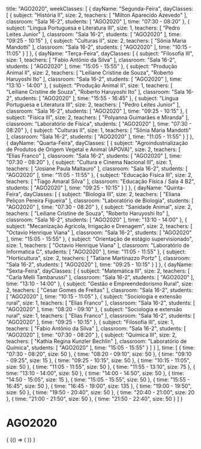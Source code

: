   title: "AGO2020",
  weekClasses: [
    {
      dayName: "Segunda-Feira",
      dayClasses: [
        {
          subject: "História II",
          size: 2,
          teachers: [
            "Milton Aparecido Azevedo"
          ],
          classroom: "Sala 16-2",
          students: [
            "AGO2020"
          ],
          time: "07:30 - 08:20"
        },
        {
          subject: "Língua Portuguesa e Literatura III",
          size: 1,
          teachers: [
            "Pedro Leites Junior"
          ],
          classroom: "Sala 16-2",
          students: [
            "AGO2020"
          ],
          time: "09:25 - 10:15"
        },
        {
          subject: "Culturas II",
          size: 2,
          teachers: [
            "Sônia Maria Mandotti"
          ],
          classroom: "Sala 16-2",
          students: [
            "AGO2020"
          ],
          time: "10:15 - 11:05"
        }
      ]
    },
    {
      dayName: "Terça-Feira",
      dayClasses: [
        {
          subject: "Filosofia III",
          size: 1,
          teachers: [
            "Fabio Antônio da Silva"
          ],
          classroom: "Sala 16-2",
          students: [
            "AGO2020"
          ],
          time: "15:05 - 15:55"
        },
        {
          subject: "Produção Animal II",
          size: 2,
          teachers: [
            "Leiliane Cristine de Souza",
            "Roberto Haruyoshi Ito"
          ],
          classroom: "Sala 16-2",
          students: [
            "AGO2020"
          ],
          time: "13:10 - 14:00"
        },
        {
          subject: "Produção Animal II",
          size: 1,
          teachers: [
            "Leiliane Cristine de Souza",
            "Roberto Haruyoshi Ito"
          ],
          classroom: "Sala 16-2",
          students: [
            "AGO2020"
          ],
          time: "15:55 - 16:45"
        },
        {
          subject: "Língua Portuguesa e Literatura III",
          size: 2,
          teachers: [
            "Pedro Leites Junior"
          ],
          classroom: "Sala 16-2",
          students: [
            "AGO2020"
          ],
          time: "09:25 - 10:15"
        },
        {
          subject: "Física III",
          size: 2,
          teachers: [
            "Polyanna Guimarães e Miranda"
          ],
          classroom: "Laboratório de Física",
          students: [
            "AGO2020"
          ],
          time: "07:30 - 08:20"
        },
        {
          subject: "Culturas II",
          size: 1,
          teachers: [
            "Sônia Maria Mandotti"
          ],
          classroom: "Sala 16-2",
          students: [
            "AGO2020"
          ],
          time: "11:05 - 11:55"
        }
      ]
    },
    {
      dayName: "Quarta-Feira",
      dayClasses: [
        {
          subject: "Agroindustrialização de Produtos de Origem Vegetal e Animal (APOVA)",
          size: 2,
          teachers: [
            "Elias Franco"
          ],
          classroom: "Sala 16-2",
          students: [
            "AGO2020"
          ],
          time: "07:30 - 08:20"
        },
        {
          subject: "Cultura e Cinema Nacional III",
          size: 1,
          teachers: [
            "Josiane Paula Maltauro"
          ],
          classroom: "Sala 16-2",
          students: [
            "AGO2020"
          ],
          time: "11:05 - 11:55"
        },
        {
          subject: "Educação Física III",
          size: 2,
          teachers: [
            "Tiago Amaral Silva"
          ],
          classroom: "Educação Física / Sala 4 B2",
          students: [
            "AGO2020"
          ],
          time: "09:25 - 10:15"
        }
      ]
    },
    {
      dayName: "Quinta-Feira",
      dayClasses: [
        {
          subject: "Biologia III",
          size: 2,
          teachers: [
            "Eliana Peliçon Pereira Figueira"
          ],
          classroom: "Laboratório de Biologia",
          students: [
            "AGO2020"
          ],
          time: "07:30 - 08:20"
        },
        {
          subject: "Sanidade Animal",
          size: 2,
          teachers: [
            "Leiliane Cristine de Souza",
            "Roberto Haruyoshi Ito"
          ],
          classroom: "Sala 16-2",
          students: [
            "AGO2020"
          ],
          time: "13:10 - 14:00"
        },
        {
          subject: "Mecanização Agrícola, Irrigação e Drenagem",
          size: 2,
          teachers: [
            "Octavio Henrique Viana"
          ],
          classroom: "Sala 16-2",
          students: [
            "AGO2020"
          ],
          time: "15:05 - 15:55"
        },
        {
          subject: "Orientação de estágio supervisionado",
          size: 1,
          teachers: [
            "Octavio Henrique Viana"
          ],
          classroom: "Laboratório de Informatica C",
          students: [
            "AGO2020"
          ],
          time: "11:05 - 11:55"
        },
        {
          subject: "Horticultura",
          size: 2,
          teachers: [
            "Tatiane Martinazzo Portz"
          ],
          classroom: "Sala 16-2",
          students: [
            "AGO2020"
          ],
          time: "09:25 - 10:15"
        }
      ]
    },
    {
      dayName: "Sexta-Feira",
      dayClasses: [
        {
          subject: "Matemática III",
          size: 2,
          teachers: [
            "Carla Melli Tambarussi"
          ],
          classroom: "Sala 16-2",
          students: [
            "AGO2020"
          ],
          time: "13:10 - 14:00"
        },
        {
          subject: "Gestão e Empreendedorismo Rural",
          size: 2,
          teachers: [
            "Cesar Gomes de Freitas"
          ],
          classroom: "Sala 16-2",
          students: [
            "AGO2020"
          ],
          time: "10:15 - 11:05"
        },
        {
          subject: "Sociologia e extensão rural",
          size: 1,
          teachers: [
            "Elias Franco"
          ],
          classroom: "Sala 16-2",
          students: [
            "AGO2020"
          ],
          time: "08:20 - 09:10"
        },
        {
          subject: "Sociologia e extensão rural",
          size: 1,
          teachers: [
            "Elias Franco"
          ],
          classroom: "Sala 16-2",
          students: [
            "AGO2020"
          ],
          time: "09:25 - 10:15"
        },
        {
          subject: "Filosofia III",
          size: 1,
          teachers: [
            "Fabio Antônio da Silva"
          ],
          classroom: "Sala 16-2",
          students: [
            "AGO2020"
          ],
          time: "07:30 - 08:20"
        },
        {
          subject: "Química III",
          size: 2,
          teachers: [
            "Kathia Regina Kunzler Bechlin"
          ],
          classroom: "Laboratório de Química",
          students: [
            "AGO2020"
          ],
          time: "15:05 - 15:55"
        }
      ]
    }
  ],
  time: [
    {
      time: "07:30 - 08:20",
      size: 50
    },
    {
      time: "08:20 - 09:10",
      size: 50
    },
    {
      time: "09:10 - 09:25",
      size: 15
    },
    {
      time: "09:25 - 10:15",
      size: 50
    },
    {
      time: "10:15 - 11:05",
      size: 50
    },
    {
      time: "11:05 - 11:55",
      size: 50
    },
    {
      time: "11:55 - 13:10",
      size: 75
    },
    {
      time: "13:10 - 14:00",
      size: 50
    },
    {
      time: "14:00 - 14:50",
      size: 50
    },
    {
      time: "14:50 - 15:05",
      size: 15
    },
    {
      time: "15:05 - 15:55",
      size: 50
    },
    {
      time: "15:55 - 16:45",
      size: 50
    },
    {
      time: "16:45 - 19:00",
      size: 135
    },
    {
      time: "19:00 - 19:50",
      size: 50
    },
    {
      time: "19:50 - 20:40",
      size: 50
    },
    {
      time: "20:40 - 21:00",
      size: 20
    },
    {
      time: "21:00 - 21:50",
      size: 50
    },
    {
      time: "21:50 - 22:40",
      size: 50
    }
  ]
}

# AGO2020

<div>
  {
    <BrowserOnly>
      {() => (
        <Grid
          title={data.title}
          weekClasses={data.weekClasses}
          time={data.time}
        />
      )}
    </BrowserOnly>
  }
</div>
